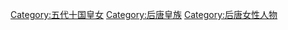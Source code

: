 [[Category:五代十国皇女|Category:五代十国皇女]]
[[Category:后唐皇族|Category:后唐皇族]]
[[Category:后唐女性人物|Category:后唐女性人物]]